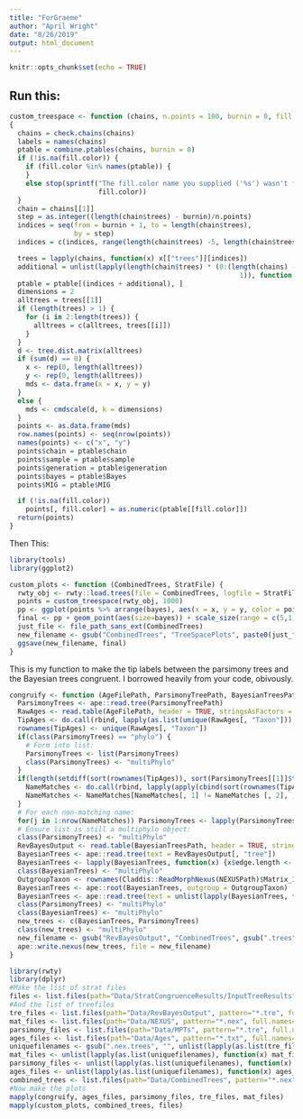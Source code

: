 ```yaml
---
title: "ForGraeme"
author: "April Wright"
date: "8/26/2019"
output: html_document
---
```


```r
knitr::opts_chunk$set(echo = TRUE)
```

## Run this:

```r
custom_treespace <- function (chains, n.points = 100, burnin = 0, fill.color = NA)
{
  chains = check.chains(chains)
  labels = names(chains)
  ptable = combine.ptables(chains, burnin = 0)
  if (!is.na(fill.color)) {
    if (fill.color %in% names(ptable)) {
    }
    else stop(sprintf("The fill.color name you supplied ('%s') wasn't found in your parameter table",
                      fill.color))
  }
  chain = chains[[1]]
  step = as.integer((length(chain$trees) - burnin)/n.points)
  indices = seq(from = burnin + 1, to = length(chain$trees),
                by = step)
  indices = c(indices, range(length(chain$trees) -5, length(chain$trees)))

  trees = lapply(chains, function(x) x[["trees"]][indices])
  additional = unlist(lapply(length(chain$trees) * (0:(length(chains) -
                                                         1)), function(x) rep(x, length(indices))))
  ptable = ptable[(indices + additional), ]
  dimensions = 2
  alltrees = trees[[1]]
  if (length(trees) > 1) {
    for (i in 2:length(trees)) {
      alltrees = c(alltrees, trees[[i]])
    }
  }
  d <- tree.dist.matrix(alltrees)
  if (sum(d) == 0) {
    x <- rep(0, length(alltrees))
    y <- rep(0, length(alltrees))
    mds <- data.frame(x = x, y = y)
  }
  else {
    mds <- cmdscale(d, k = dimensions)
  }
  points <- as.data.frame(mds)
  row.names(points) <- seq(nrow(points))
  names(points) <- c("x", "y")
  points$chain = ptable$chain
  points$sample = ptable$sample
  points$generation = ptable$generation
  points$bayes = ptable$Bayes
  points$MIG = ptable$MIG

  if (!is.na(fill.color))
    points[, fill.color] = as.numeric(ptable[[fill.color]])
  return(points)
}
```

Then This:
```r
library(tools)
library(ggplot2)

custom_plots <- function (CombinedTrees, StratFile) {
  rwty_obj <- rwty::load.trees(file = CombinedTrees, logfile = StratFile, skip = 0)  
  points = custom_treespace(rwty_obj, 1000)
  pp <- ggplot(points %>% arrange(bayes), aes(x = x, y = y, color = points$MIG))
  final <- pp + geom_point(aes(size=bayes)) + scale_size(range = c(5,1)) + guides(size = guide_legend(reverse=TRUE)) + scale_colour_gradient(low = "blue", high = "yellow")
  just_file <- file_path_sans_ext(CombinedTrees)
  new_filename <- gsub("CombinedTrees", "TreeSpacePlots", paste0(just_file, '.pdf'))
  ggsave(new_filename, final)
}
```
This is my function to make the tip labels between the parsimony trees and the Bayesian trees congruent. I borrowed heavily from your code, obivously.

```r
congruify <- function (AgeFilePath, ParsimonyTreePath, BayesianTreesPath, NEXUSPath) {
  ParsimonyTrees <- ape::read.tree(ParsimonyTreePath)
  RawAges <- read.table(AgeFilePath, header = TRUE, stringsAsFactors = FALSE)
  TipAges <- do.call(rbind, lapply(as.list(unique(RawAges[, "Taxon"])), function(x) {y <- unique(apply(RawAges[RawAges[, "Taxon"] == x, c("MaxMa", "MinMa"), drop = FALSE], 1, paste, collapse = "-")); y <- do.call(rbind, strsplit(y, "-")); LAD <- max(as.numeric(y[, 2])); FADs <- as.numeric(y[, 1]); FAD <- min(FADs[FADs >= LAD]); c(FAD, LAD)}))
  rownames(TipAges) <- unique(RawAges[, "Taxon"])
  if(class(ParsimonyTrees) == "phylo") {
    # Form into list:
    ParsimonyTrees <- list(ParsimonyTrees)
    class(ParsimonyTrees) <- "multiPhylo"
  }
  if(length(setdiff(sort(rownames(TipAges)), sort(ParsimonyTrees[[1]]$tip.label))) > 0) {
    NameMatches <- do.call(rbind, lapply(apply(cbind(sort(rownames(TipAges)), sort(ParsimonyTrees[[1]]$tip.label)), 1, as.list), function(x) unlist(x)))
    NameMatches <- NameMatches[NameMatches[, 1] != NameMatches [, 2], , drop = FALSE]
  }
  # For each non-matching name:
  for(j in 1:nrow(NameMatches)) ParsimonyTrees <- lapply(ParsimonyTrees, function(x) {x$tip.label[x$tip.label == NameMatches[j, 2]] <- NameMatches[j, 1]; x})
  # Ensure list is still a multiphylo object:
  class(ParsimonyTrees) <- "multiPhylo"
  RevBayesOutput <- read.table(BayesianTreesPath, header = TRUE, stringsAsFactors = FALSE)
  BayesianTrees <- ape::read.tree(text = RevBayesOutput[, "tree"])
  BayesianTrees <- lapply(BayesianTrees, function(x) {x$edge.length <- NULL; x})
  class(BayesianTrees) <- "multiPhylo"
  OutgroupTaxon <- rownames(Claddis::ReadMorphNexus(NEXUSPath)$Matrix_1$Matrix)[1]
  BayesianTrees <- ape::root(BayesianTrees, outgroup = OutgroupTaxon)
  BayesianTrees <- ape::read.tree(text = unlist(lapply(BayesianTrees, function(x) paste("(", OutgroupTaxon, ",", gsub(";", ");", ape::write.tree(drop.tip(x, tip = OutgroupTaxon))), sep = ""))))
  class(ParsimonyTrees) <- "multiPhylo"
  class(BayesianTrees) <- "multiPhylo"
  new_trees <- c(BayesianTrees, ParsimonyTrees)
  class(new_trees) <- "multiPhylo"
  new_filename <- gsub("RevBayesOutput", "CombinedTrees", gsub(".trees", "", BayesianTreesPath))
  ape::write.nexus(new_trees, file = new_filename)
}
```

```r
library(rwty)
library(dplyr)
#Make the list of strat files
files <- list.files(path="Data/StratCongruenceResults/InputTreeResults", pattern="*.txt", full.names=TRUE, recursive=FALSE)
#And the list of treefiles
tre_files <- list.files(path="Data/RevBayesOutput", pattern="*.tre", full.names=TRUE, recursive=FALSE)
mat_files <- list.files(path="Data/NEXUS", pattern="*.nex", full.names=TRUE, recursive=FALSE)
parsimony_files <- list.files(path="Data/MPTs", pattern="*.tre", full.names=TRUE, recursive=FALSE)
ages_files <- list.files(path="Data/Ages", pattern="*.txt", full.names=TRUE, recursive=FALSE)
uniquefilenames <- gsub(".nex.trees", "", unlist(lapply(as.list(tre_files), function(x) strsplit(x, "/")[[1]][3])))
mat_files <- unlist(lapply(as.list(uniquefilenames), function(x) mat_files[grep(x, mat_files)]))
parsimony_files <- unlist(lapply(as.list(uniquefilenames), function(x) parsimony_files[grep(x, parsimony_files)]))
ages_files <- unlist(lapply(as.list(uniquefilenames), function(x) ages_files[grep(x, ages_files)]))
combined_trees <- list.files(path="Data/CombinedTrees", pattern="*.nex", full.names=TRUE, recursive=FALSE)
#Now make the plots
mapply(congruify, ages_files, parsimony_files, tre_files, mat_files)
mapply(custom_plots, combined_trees, files)
```
